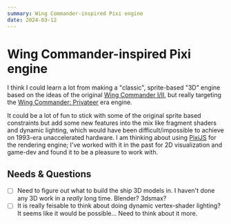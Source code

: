 ```yaml
---
summary: Wing Commander-inspired Pixi engine
date: 2024-03-12
---
```


# Wing Commander-inspired Pixi engine

I think I could learn a lot from making a "classic", sprite-based "3D" engine based on the ideas of the original [Wing Commander I/II](<https://en.wikipedia.org/wiki/Wing_Commander_(franchise)>), but really targeting the [Wing Commander: Privateer](https://en.wikipedia.org/wiki/Wing_Commander:_Privateer) era engine.

It could be a lot of fun to stick with some of the original sprite based constraints but add some new features into the mix like fragment shaders and dynamic lighting, which would have been difficult/impossible to achieve on 1993-era unaccelerated hardware. I am thinking about using [PixiJS](https://pixijs.com/) for the rendering engine; I've worked with it in the past for 2D visualization and game-dev and found it to be a pleasure to work with.

## Needs &amp; Questions

- [ ] Need to figure out what to build the ship 3D models in. I haven't done any 3D work in a _really_ long time. Blender? 3dsmax?
- [ ] It is really feisable to think about doing dynamic vertex-shader lighting? It seems like it would be possible&hellip; Need to think about it more.
